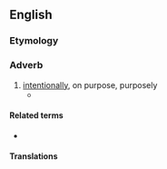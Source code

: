 ==English==

===Etymology===
{{suffix|en|advertent|ly}}

===Adverb===
{{en-adv|-}}

# [[intentionally]], on purpose, purposely
#* {{quote-journal|en|date=July 25, 1994 |author=Jack Winter |work=The New Yorker
|title=How I met my wife
|passage=She told me who she was. "What a perfect nomer," I said, '''advertently'''. }}

====Related terms====
* {{l|en|advertent}}

====Translations====
{{trans-see|on purpose}}